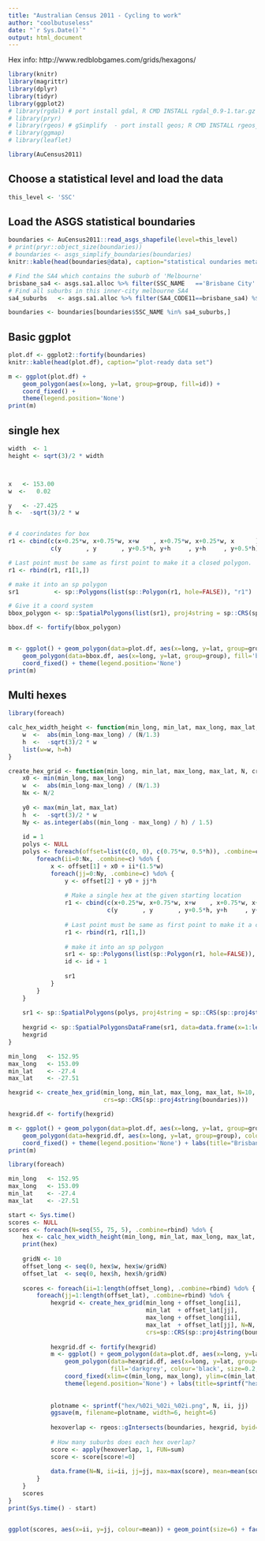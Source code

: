 ```yaml
---
title: "Australian Census 2011 - Cycling to work"
author: "coolbutuseless"
date: "`r Sys.Date()`"
output: html_document
---
```


Hex info: http://www.redblobgames.com/grids/hexagons/

```r
library(knitr)
library(magrittr)
library(dplyr)
library(tidyr)
library(ggplot2)
# library(rgdal) # port install gdal, R CMD INSTALL rgdal_0.9-1.tar.gz
# library(pryr)
# library(rgeos) # gSimplify  - port install geos; R CMD INSTALL rgeos_0.3-8.tar.gz
# library(ggmap)
# library(leaflet)

library(AuCensus2011)
```


Choose a statistical level and load the data
------------------------------------------------------------------------------

```r
this_level <- 'SSC'
```

Load the ASGS statistical boundaries
------------------------------------------------------------------------------
```r
boundaries <- AuCensus2011::read_asgs_shapefile(level=this_level)
# print(pryr::object_size(boundaries))
# boundaries <- asgs_simplify_boundaries(boundaries)
knitr::kable(head(boundaries@data), caption="statistical oundaries metadata")
```


```r
# Find the SA4 which contains the suburb of 'Melbourne'
brisbane_sa4 <- asgs.sa1.alloc %>% filter(SSC_NAME   =='Brisbane City' ) %$% SA4_CODE11 %>% unique %>% sort
# Find all suburbs in this inner-city melbourne SA4
sa4_suburbs   <- asgs.sa1.alloc %>% filter(SA4_CODE11==brisbane_sa4) %$% SSC_NAME   %>% unique %>% sort

boundaries <- boundaries[boundaries$SSC_NAME %in% sa4_suburbs,]
```


Basic ggplot
------------------------------------------------------------------------------
```r
plot.df <- ggplot2::fortify(boundaries)
knitr::kable(head(plot.df), caption="plot-ready data set")

m <- ggplot(plot.df) +
    geom_polygon(aes(x=long, y=lat, group=group, fill=id)) +
    coord_fixed() +
    theme(legend.position='None')
print(m)
```


single hex
------------------------------------------------------------------------------
```r

width  <- 1
height <- sqrt(3)/2 * width



x   <- 153.00
w  <-   0.02

y   <- -27.425
h <-  -sqrt(3)/2 * w


# 4 coorindates for box
r1 <- cbind(c(x+0.25*w, x+0.75*w, x+w    , x+0.75*w, x+0.25*w, x      ), 
            c(y       , y       , y+0.5*h, y+h     , y+h     , y+0.5*h))

# Last point must be same as first point to make it a closed polygon.
r1 <- rbind(r1, r1[1,])

# make it into an sp polygon
sr1          <- sp::Polygons(list(sp::Polygon(r1, hole=FALSE)), "r1")

# Give it a coord system
bbox_polygon <- sp::SpatialPolygons(list(sr1), proj4string = sp::CRS(sp::proj4string(boundaries)))

bbox.df <- fortify(bbox_polygon)


m <- ggplot() + geom_polygon(data=plot.df, aes(x=long, y=lat, group=group, fill=id)) + 
    geom_polygon(data=bbox.df, aes(x=long, y=lat, group=group), fill='black', colour='white', alpha=0.4) +
    coord_fixed() + theme(legend.position='None')
print(m)
```


Multi hexes
------------------------------------------------------------------------------
```r
library(foreach)

calc_hex_width_height <- function(min_long, min_lat, max_long, max_lat, N) {
    w  <-  abs(min_long-max_long) / (N/1.3)
    h  <-  -sqrt(3)/2 * w
    list(w=w, h=h)
}

create_hex_grid <- function(min_long, min_lat, max_long, max_lat, N, crs) {
    x0 <- min(min_long, max_long)
    w  <-  abs(min_long-max_long) / (N/1.3)
    Nx <- N/2
    
    y0 <- max(min_lat, max_lat)
    h  <-  -sqrt(3)/2 * w
    Ny <- as.integer(abs((min_long - max_long) / h) / 1.5)
    
    id = 1
    polys <- NULL
    polys <- foreach(offset=list(c(0, 0), c(0.75*w, 0.5*h)), .combine=c) %do% {
        foreach(ii=0:Nx, .combine=c) %do% {
            x <- offset[1] + x0 + ii*(1.5*w)
            foreach(jj=0:Ny, .combine=c) %do% {
                y <- offset[2] + y0 + jj*h
                
                # Make a single hex at the given starting location
                r1 <- cbind(c(x+0.25*w, x+0.75*w, x+w    , x+0.75*w, x+0.25*w, x      ), 
                            c(y       , y       , y+0.5*h, y+h     , y+h     , y+0.5*h))
                
                # Last point must be same as first point to make it a closed polygon.
                r1 <- rbind(r1, r1[1,])
                
                # make it into an sp polygon
                sr1 <- sp::Polygons(list(sp::Polygon(r1, hole=FALSE)), id)
                id <- id + 1
                
                sr1
            }
        }
    }
    
    sr1 <- sp::SpatialPolygons(polys, proj4string = sp::CRS(sp::proj4string(boundaries)))
    
    hexgrid <- sp::SpatialPolygonsDataFrame(sr1, data=data.frame(x=1:length(sr1), row.names = names(sr1)))
    hexgrid    
}

min_long   <- 152.95
max_long   <- 153.09
min_lat    <- -27.4
max_lat    <- -27.51

hexgrid <- create_hex_grid(min_long, min_lat, max_long, max_lat, N=10,
                           crs=sp::CRS(sp::proj4string(boundaries)))

hexgrid.df <- fortify(hexgrid)

m <- ggplot() + geom_polygon(data=plot.df, aes(x=long, y=lat, group=group, fill=id)) + 
    geom_polygon(data=hexgrid.df, aes(x=long, y=lat, group=group), colour='white', alpha=0.4) +
    coord_fixed() + theme(legend.position='None') + labs(title="Brisbane Hex 1")
print(m)
```




```r
library(foreach)

min_long   <- 152.95
max_long   <- 153.09
min_lat    <- -27.4
max_lat    <- -27.51

start <- Sys.time()
scores <- NULL
scores <- foreach(N=seq(55, 75, 5), .combine=rbind) %do% {
    hex <- calc_hex_width_height(min_long, min_lat, max_long, max_lat, N)
    print(hex)
    
    gridN <- 10
    offset_long <- seq(0, hex$w, hex$w/gridN)
    offset_lat  <- seq(0, hex$h, hex$h/gridN)
    
    scores <- foreach(ii=1:length(offset_long), .combine=rbind) %do% {
        foreach(jj=1:length(offset_lat), .combine=rbind) %do% {
            hexgrid <- create_hex_grid(min_long + offset_long[ii],
                                       min_lat  + offset_lat[jj],
                                       max_long + offset_long[ii],
                                       max_lat  + offset_lat[jj], N=N,
                                       crs=sp::CRS(sp::proj4string(boundaries)))
            
            hexgrid.df <- fortify(hexgrid)
            m <- ggplot() + geom_polygon(data=plot.df, aes(x=long, y=lat, group=group, fill=id)) + 
                geom_polygon(data=hexgrid.df, aes(x=long, y=lat, group=group),
                             fill='darkgrey', colour='black', size=0.2, alpha=0) +
                coord_fixed(xlim=c(min_long, max_long), ylim=c(min_lat, max_lat)) +
                theme(legend.position='None') + labs(title=sprintf("hex/%02i_%02i_%02i", N, ii, jj))
            
            
            plotname <- sprintf("hex/%02i_%02i_%02i.png", N, ii, jj)
            ggsave(m, filename=plotname, width=6, height=6)
            
            hexoverlap <- rgeos::gIntersects(boundaries, hexgrid, byid=TRUE)
            
            # How many suburbs does each hex overlap?
            score <- apply(hexoverlap, 1, FUN=sum)
            score <- score[score!=0]
            
            data.frame(N=N, ii=ii, jj=jj, max=max(score), mean=mean(score))
        }
    }
    scores
}
print(Sys.time() - start)


ggplot(scores, aes(x=ii, y=jj, colour=mean)) + geom_point(size=6) + facet_wrap(~N)


```






